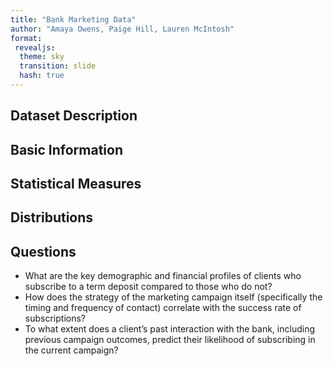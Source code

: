 ---
title: "Bank Marketing Data"
author: "Amaya Owens, Paige Hill, Lauren McIntosh"
format: 
 revealjs:
  theme: sky
  transition: slide
  hash: true
---

## Dataset Description



## Basic Information

## Statistical Measures 

## Distributions

## Questions
* What are the key demographic and financial profiles of clients who subscribe to a term deposit compared to those who do not?
* How does the strategy of the marketing campaign itself (specifically the timing and frequency of contact) correlate with the success rate of subscriptions?
* To what extent does a client's past interaction with the bank, including previous campaign outcomes, predict their likelihood of subscribing in the current campaign?